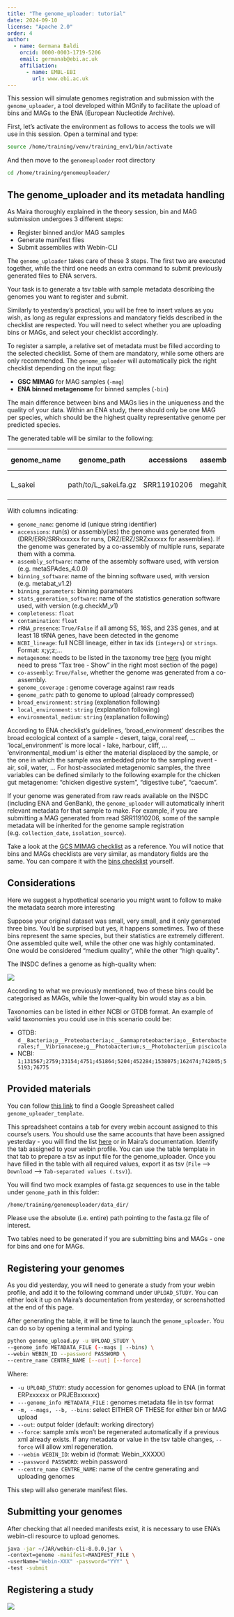 ```yaml
---
title: "The genome_uploader: tutorial"
date: 2024-09-10
license: "Apache 2.0"
order: 4
author:
  - name: Germana Baldi
    orcid: 0000-0003-1719-5206
    email: germanab@ebi.ac.uk
    affiliation: 
      - name: EMBL-EBI
        url: www.ebi.ac.uk
---
```


This session will simulate genomes registration and submission with the `genome_uploader`, a tool developed within MGnify to facilitate the upload of bins and MAGs to the ENA (European Nucleotide Archive).

First, let's activate the environment as follows to access the tools we will use in this session. Open a terminal and type:

```bash
source /home/training/venv/training_env1/bin/activate
```

And then move to the `genomeuploader` root directory

```bash
cd /home/training/genomeuploader/
```

## The genome_uploader and its metadata handling

As Maira thoroughly explained in the theory session, bin and MAG submission undergoes 3 different steps:

* Register binned and/or MAG samples
* Generate manifest files
* Submit assemblies with Webin-CLI

The `genome_uploader` takes care of these 3 steps. The first two are executed together, while the third one needs an extra command to submit previously generated files to ENA servers.

:::{.callout-step .callout-tip}
Your task is to generate a tsv table with sample metadata describing the genomes you want to register and submit.
:::

Similarly to yesterday's practical, you will be free to insert values as you wish, as long as regular expressions and mandatory fields described in the checklist are respected. You will need to select whether you are uploading bins or MAGs, and select your checklist accordingly. 

:::{.callout-note}
To register a sample, a relative set of metadata must be filled according to the selected checklist. Some of them are mandatory, while some others are only recommended. The `genome_uploader` will automatically pick the right checklist depending on the input flag:

* __GSC MIMAG__ for MAG samples (`-mag`)
* __ENA binned metagenome__ for binned samples (`-bin`)
:::

The main difference between bins and MAGs lies in the uniqueness and the quality of your data. Within an ENA study, there should only be one MAG per species, which should be the highest quality representative genome per predicted species. 

The generated table will be similar to the following:

::: {.table-responsive}
| genome_name | genome_path | accessions | assembly_software | binning_software | binning_parameters | stats_generation_software | completeness | contamination | genome_coverage | metagenome | co-assembly | broad_environment | local_environment | environmental_medium | rRNA_presence | taxonomy_lineage |
| --- | --- | --- | --- | --- | --- | --- | --- | --- | --- | --- | --- | --- | --- | --- | --- | --- |
| L_sakei | path/to/L_sakei.fa.gz | SRR11910206 | megahit_v1.2.9 | metabat_v1.2 | default | CheckM2_v1.0.1 | 99.7 | 0.38 | 27 | marine sediment metagenome | False | marine | coast | coastal sediment | True | d__Bacteria;p__Firmicutes;c__Bacilli;o__Lactobacillales;f__Lactobacillaceae;g__Latilactobacillus;s__Lactobacillus sakei |
:::

With columns indicating:

  * `genome_name`: genome id (unique string identifier)
  * `accessions`: run(s) or assembly(ies) the genome was generated from (DRR/ERR/SRRxxxxxx for runs, DRZ/ERZ/SRZxxxxxx for assemblies). If the genome was generated by a co-assembly of multiple runs, separate them with a comma.
  * `assembly_software`: name of the assembly software used, with version (e.g. metaSPAdes_4.0.0)
  * `binning_software`: name of the binning software used, with version (e.g. metabat_v1.2)
  * `binning_parameters`: binning parameters
  * `stats_generation_software`: name of the statistics generation software used, with version (e.g.checkM_v1)
  * `completeness`: `float`
  * `contamination`: `float`
  * `rRNA_presence`: `True/False` if all among 5S, 16S, and 23S genes, and at least 18 tRNA genes, have been detected in the genome
  * `NCBI_lineage`: full NCBI lineage, either in tax ids (`integers`) or `strings`. Format: x;y;z;...
  * `metagenome`: needs to be listed in the taxonomy tree [here](<https://www.ebi.ac.uk/ena/browser/view/408169?show=tax-tree>) (you might need to press "Tax tree - Show" in the right most section of the page)
  * `co-assembly`: `True/False`, whether the genome was generated from a co-assembly.
  * `genome_coverage` : genome coverage against raw reads
  * `genome_path`: path to genome to upload (already compressed)
  * `broad_environment`: `string` (explanation following)
  * `local_environment`: `string` (explanation following)
  * `environmental_medium`: `string` (explanation following)

According to ENA checklist's guidelines, 'broad_environment' describes the broad ecological context of a sample - desert, taiga, coral reef, ... 'local_environment' is more local - lake, harbour, cliff, ... 'environmental_medium' is either the material displaced by the sample, or the one in which the sample was embedded prior to the sampling event - air, soil, water, ... For host-associated metagenomic samples, the three variables can be defined similarly to the following example for the chicken gut metagenome: "chicken digestive system", "digestive tube", "caecum". 

If your genome was generated from raw reads available on the INSDC (including ENA and GenBank), the `genome_uploader` will automatically inherit relevant metadata for that sample to make. For example, if you are submitting a MAG generated from read SRR11910206, some of the sample metadata will be inherited for the genome sample registration (e.g. `collection_date`, `isolation_source`). 

Take a look at the [GCS MIMAG checklist](https://www.ebi.ac.uk/ena/browser/view/ERC000047) as a reference. You will notice that bins and MAGs checklists are very similar, as mandatory fields are the same. You can compare it with the [bins checklist](https://www.ebi.ac.uk/ena/browser/view/ERC000050) yourself.

## Considerations

Here we suggest a hypothetical scenario you might want to follow to make the metadata search more interesting

Suppose your original dataset was small, very small, and it only generated three bins. You'd be surprised but yes, it happens sometimes. Two of these bins represent the same species, but their statistics are extremely different. One assembled quite well, while the other one was highly contaminated. One would be considered "medium quality", while the other "high quality". 

:::{.callout-tip}
The INSDC defines a genome as high-quality when: 

![](genome_uploader/high-quality-def-genomeUploader.png)
::: 

According to what we previously mentioned, two of these bins could be categorised as MAGs, while the lower-quality bin would stay as a bin.

:::{.callout-tip}
Taxonomies can be listed in either NCBI or GTDB format. An example of valid taxonomies you could use in this scenario could be:

* GTDB: `d__Bacteria;p__Proteobacteria;c__Gammaproteobacteria;o__Enterobacterales;f__Vibrionaceae;g__Photobacterium;s__Photobacterium piscicola`
* NCBI: `1;131567;2759;33154;4751;451864;5204;452284;1538075;162474;742845;55193;76775`
:::

## Provided materials
You can follow [this link](https://docs.google.com/spreadsheets/d/1eT05boK8MkGq6MNOBMa1w0qHD-n5e5aU03_nu4CBBiA/edit?usp=sharing) to find a Google Spreasheet called `genome_uploader_template`. 

This spreadsheet contains a tab for every webin account assigned to this course's users. You should use the same accounts that have been assigned yesterday - you will find the list [here](https://docs.google.com/document/d/1VnV5sf4oETrHjXwRpT7RBB00wABGLES1/edit#heading=h.gjdgxs) or in Maira's documentation. Identify the tab assigned to your webin profile. You can use the table template in that tab to prepare a tsv as input file for the genome_uploader. Once you have filled in the table with all required values, export it as tsv (`File` --> `Download` --> `Tab-separated values (.tsv)`).

:::{.callout-tip}
You will find two mock examples of fasta.gz sequences to use in the table under `genome_path` in this folder:
```bash
/home/training/genomeuploader/data_dir/
```
Please use the absolute (i.e. entire) path pointing to the fasta.gz file of interest.
:::

:::{.callout-warning}
Two tables need to be generated if you are submitting bins and MAGs - one for bins and one for MAGs.
:::

## Registering your genomes

:::{.callout-warning}
As you did yesterday, you will need to generate a study from your webin profile, and add it to the following command under `UPLOAD_STUDY`. You can either look it up on Maira's documentation from yesterday, or screenshotted at the end of this page.
:::

After generating the table, it will be time to launch the `genome_uploader`. You can do so by opening a terminal and typing:

```bash
python genome_upload.py -u UPLOAD_STUDY \
--genome_info METADATA_FILE (--mags | --bins) \
--webin WEBIN_ID --password PASSWORD \
--centre_name CENTRE_NAME [--out] [--force]
```

Where:

* `-u UPLOAD_STUDY`: study accession for genomes upload to ENA (in format ERPxxxxxx or PRJEBxxxxxx)
* `---genome_info METADATA_FILE` : genomes metadata file in tsv format
* `-m, --mags, --b, --bins`: select EITHER OF THESE for either bin or MAG upload
* `--out`: output folder (default: working directory)
* `--force`: sample xmls won't be regenerated automatically if a previous xml already exists. If any metadata or value in the tsv table changes, `--force` will allow xml regeneration.
* `--webin WEBIN_ID`: webin id (format: Webin_XXXXX)
* `--password PASSWORD`: webin password
* `--centre_name CENTRE_NAME`: name of the centre generating and uploading genomes

This step will also generate manifest files. 

## Submitting your genomes
After checking that all needed manifests exist, it is necessary to use ENA's webin-cli resource to upload genomes.

```bash
java -jar ~/JAR/webin-cli-8.0.0.jar \
-context=genome -manifest=MANIFEST_FILE \
-userName="Webin-XXX" -password="YYY" \
-test -submit
```
## Registering a study
![](genome_uploader/register_a_study.png)
